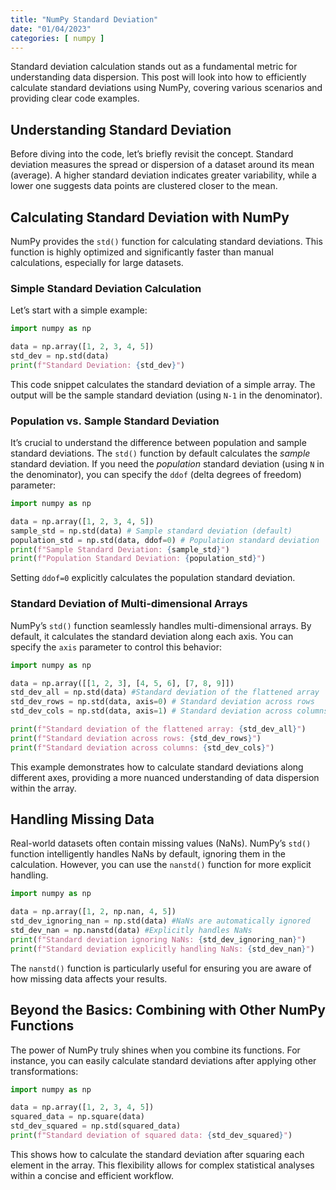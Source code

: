 ```yaml
---
title: "NumPy Standard Deviation"
date: "01/04/2023"
categories: [ numpy ]
---
```



Standard deviation calculation stands out as a fundamental metric for understanding data dispersion. This post will look into how to efficiently calculate standard deviations using NumPy, covering various scenarios and providing clear code examples.

## Understanding Standard Deviation

Before diving into the code, let's briefly revisit the concept. Standard deviation measures the spread or dispersion of a dataset around its mean (average). A higher standard deviation indicates greater variability, while a lower one suggests data points are clustered closer to the mean.

## Calculating Standard Deviation with NumPy

NumPy provides the `std()` function for calculating standard deviations.  This function is highly optimized and significantly faster than manual calculations, especially for large datasets.

### Simple Standard Deviation Calculation

Let's start with a simple example:

```python
import numpy as np

data = np.array([1, 2, 3, 4, 5])
std_dev = np.std(data)
print(f"Standard Deviation: {std_dev}")
```

This code snippet calculates the standard deviation of a simple array.  The output will be the sample standard deviation (using `N-1` in the denominator).


### Population vs. Sample Standard Deviation

It's crucial to understand the difference between population and sample standard deviations.  The `std()` function by default calculates the *sample* standard deviation.  If you need the *population* standard deviation (using `N` in the denominator), you can specify the `ddof` (delta degrees of freedom) parameter:

```python
import numpy as np

data = np.array([1, 2, 3, 4, 5])
sample_std = np.std(data) # Sample standard deviation (default)
population_std = np.std(data, ddof=0) # Population standard deviation
print(f"Sample Standard Deviation: {sample_std}")
print(f"Population Standard Deviation: {population_std}")
```

Setting `ddof=0` explicitly calculates the population standard deviation.

### Standard Deviation of Multi-dimensional Arrays

NumPy's `std()` function seamlessly handles multi-dimensional arrays.  By default, it calculates the standard deviation along each axis. You can specify the `axis` parameter to control this behavior:

```python
import numpy as np

data = np.array([[1, 2, 3], [4, 5, 6], [7, 8, 9]])
std_dev_all = np.std(data) #Standard deviation of the flattened array
std_dev_rows = np.std(data, axis=0) # Standard deviation across rows
std_dev_cols = np.std(data, axis=1) # Standard deviation across columns

print(f"Standard deviation of the flattened array: {std_dev_all}")
print(f"Standard deviation across rows: {std_dev_rows}")
print(f"Standard deviation across columns: {std_dev_cols}")

```

This example demonstrates how to calculate standard deviations along different axes, providing a more nuanced understanding of data dispersion within the array.


##  Handling Missing Data

Real-world datasets often contain missing values (NaNs).  NumPy's `std()` function intelligently handles NaNs by default, ignoring them in the calculation.  However,  you can use the `nanstd()` function for more explicit handling.

```python
import numpy as np

data = np.array([1, 2, np.nan, 4, 5])
std_dev_ignoring_nan = np.std(data) #NaNs are automatically ignored
std_dev_nan = np.nanstd(data) #Explicitly handles NaNs
print(f"Standard deviation ignoring NaNs: {std_dev_ignoring_nan}")
print(f"Standard deviation explicitly handling NaNs: {std_dev_nan}")
```

The `nanstd()` function is particularly useful for ensuring you are aware of how missing data affects your results.


## Beyond the Basics:  Combining with Other NumPy Functions

The power of NumPy truly shines when you combine its functions. For instance, you can easily calculate standard deviations after applying other transformations:

```python
import numpy as np

data = np.array([1, 2, 3, 4, 5])
squared_data = np.square(data)
std_dev_squared = np.std(squared_data)
print(f"Standard deviation of squared data: {std_dev_squared}")
```

This shows how to calculate the standard deviation after squaring each element in the array.  This flexibility allows for complex statistical analyses within a concise and efficient workflow.

